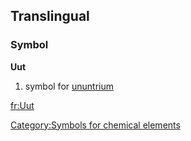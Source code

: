 ==Translingual==
===Symbol===
'''Uut'''
#{{chemistry}} symbol for [[ununtrium]]

[[Category:Symbols for chemical elements]]

[[fr:Uut]]